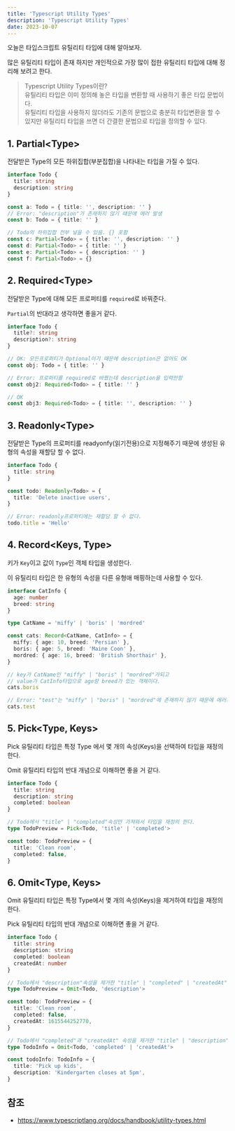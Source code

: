 ```yaml
---
title: 'Typescript Utility Types'
description: 'Typescript Utility Types'
date: 2023-10-07
---
```


오늘은 타입스크립트 유틸리티 타입에 대해 알아보자.

많은 유틸리티 타입이 존재 하지만 개인적으로 가장 많이 접한 유틸리티 타입에 대해 정리해 보려고 한다.

> Typescript Utility Types이란?  
> 유틸리티 타입은 이미 정의해 놓은 타입을 변환할 때 사용하기 좋은 타입 문법이다.  
> 유틸리티 타입을 사용하지 않더라도 기존의 문법으로 충분히 타입변환을 할 수 있지만 유틸리티 타입을 쓰면 더 간결한 문법으로 타입을 정의할 수 있다.

## 1. Partial&lt;Type&gt;

전달받은 Type의 모든 하위집합(부분집합)을 나타내는 타입을 가질 수 있다.

```typescript
interface Todo {
  title: string
  description: string
}

const a: Todo = { title: '', description: '' }
// Error: "description"가 존재하지 않기 떄문에 에러 발생
const b: Todo = { title: '' }

// Todo의 하위집합 전부 넣을 수 있음. {} 포함
const c: Partial<Todo> = { title: '', description: '' }
const d: Partial<Todo> = { title: '' }
const e: Partial<Todo> = { description: '' }
const f: Partial<Todo> = {}
```

## 2. Required&lt;Type&gt;

전달받은 Type에 대해 모든 프로퍼티를 `required`로 바꿔준다.

`Partial`의 반대라고 생각하면 좋을거 같다.

```typescript
interface Todo {
  title?: string
  description?: string
}

// OK: 모든프로퍼티가 Optional이기 때문에 description은 없어도 OK
const obj: Todo = { title: '' }

// Error: 프로퍼티를 required로 바꿨는데 description을 입력안함
const obj2: Required<Todo> = { title: '' }

// OK
const obj3: Required<Todo> = { title: '', description: '' }
```

## 3. Readonly&lt;Type&gt;

전달받은 Type의 프로퍼티를 readyonfy(읽기전용)으로 지정해주기 때문에 생성된 유형의 속성을 재할당 할 수 없다.

```typescript
interface Todo {
  title: string
}

const todo: Readonly<Todo> = {
  title: 'Delete inactive users',
}

// Error: readonly프로퍼티에는 재할당 할 수 없다.
todo.title = 'Hello'
```

## 4. Record&lt;Keys, Type&gt;

키가 `Key`이고 값이 `Type`인 객체 타입을 생성한다.

이 유틸리티 타입은 한 유형의 속성을 다른 유형애 매핑하는데 사용할 수 있다.

```typescript
interface CatInfo {
  age: number
  breed: string
}

type CatName = 'miffy' | 'boris' | 'mordred'

const cats: Record<CatName, CatInfo> = {
  miffy: { age: 10, breed: 'Persian' },
  boris: { age: 5, breed: 'Maine Coon' },
  mordred: { age: 16, breed: 'British Shorthair' },
}

// key가 CatName인 "miffy" | "boris" | "mordred"가되고
// value가 CatInfo타입으로 age랑 breed가 있는 객체이다.
cats.boris

// Error: "test"는 "miffy" | "boris" | "mordred"에 존재하지 않기 때문에 에러가 발생
cats.test
```

## 5. Pick&lt;Type, Keys&gt;

Pick 유틸리티 타입은 특정 Type 에서 몇 개의 속성(Keys)을 선택하여 타입을 재정의한다.

Omit 유틸리티 타입의 반대 개념으로 이해하면 좋을 거 같다.

```typescript
interface Todo {
  title: string
  description: string
  completed: boolean
}

// Todo에서 "title" | "completed"속성만 가져와서 타입을 재정의 한다.
type TodoPreview = Pick<Todo, 'title' | 'completed'>

const todo: TodoPreview = {
  title: 'Clean room',
  completed: false,
}
```

## 6. Omit&lt;Type, Keys&gt;

Omit 유틸리티 타입은 특정 Type에서 몇 개의 속성(Keys)을 제거하여 타입을 재정의한다.

Pick 유틸리티 타입의 반대 개념으로 이해하면 좋을 거 같다.

```typescript
interface Todo {
  title: string
  description: string
  completed: boolean
  createdAt: number
}

// Todo에서 "description"속성을 제거한 "title" | "completed" | "createdAt" 속성만을 가진다.
type TodoPreview = Omit<Todo, 'description'>

const todo: TodoPreview = {
  title: 'Clean room',
  completed: false,
  createdAt: 1615544252770,
}

// Todo에서 "completed"과 "createdAt" 속성을 제거한 "title" | "description" 속성만을 가진다.
type TodoInfo = Omit<Todo, 'completed' | 'createdAt'>

const todoInfo: TodoInfo = {
  title: 'Pick up kids',
  description: 'Kindergarten closes at 5pm',
}
```

## 참조

- https://www.typescriptlang.org/docs/handbook/utility-types.html
